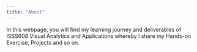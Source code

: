 ```yaml
---
title: "About"
---
```


In this webpage, you will find my learning journey and deliverables of ISSS608 Visual Analytics and Applications whereby I share my Hands-on Exercise, Projects and so on.

